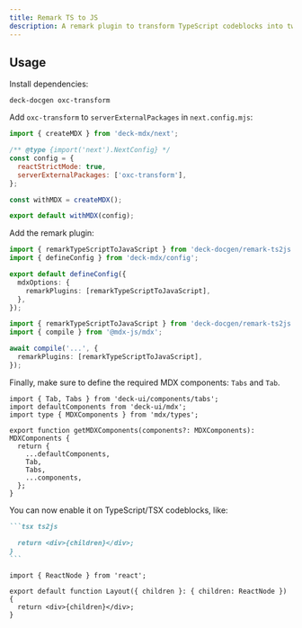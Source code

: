```yaml
---
title: Remark TS to JS
description: A remark plugin to transform TypeScript codeblocks into two tabs of codeblock with its JavaScript variant.
---
```


## Usage

Install dependencies:

```package-install
deck-docgen oxc-transform
```

Add `oxc-transform` to `serverExternalPackages` in `next.config.mjs`:

```js title="next.config.mjs"
import { createMDX } from 'deck-mdx/next';

/** @type {import('next').NextConfig} */
const config = {
  reactStrictMode: true,
  serverExternalPackages: ['oxc-transform'],
};

const withMDX = createMDX();

export default withMDX(config);
```

Add the remark plugin:

```ts title="source.config.ts" tab="deck MDX"
import { remarkTypeScriptToJavaScript } from 'deck-docgen/remark-ts2js';
import { defineConfig } from 'deck-mdx/config';

export default defineConfig({
  mdxOptions: {
    remarkPlugins: [remarkTypeScriptToJavaScript],
  },
});
```

```ts tab="MDX Compiler"
import { remarkTypeScriptToJavaScript } from 'deck-docgen/remark-ts2js';
import { compile } from '@mdx-js/mdx';

await compile('...', {
  remarkPlugins: [remarkTypeScriptToJavaScript],
});
```

Finally, make sure to define the required MDX components: `Tabs` and `Tab`.

```tsx title="mdx-components.tsx (deck UI)"
import { Tab, Tabs } from 'deck-ui/components/tabs';
import defaultComponents from 'deck-ui/mdx';
import type { MDXComponents } from 'mdx/types';

export function getMDXComponents(components?: MDXComponents): MDXComponents {
  return {
    ...defaultComponents,
    Tab,
    Tabs,
    ...components,
  };
}
```

You can now enable it on TypeScript/TSX codeblocks, like:

````md
```tsx ts2js

  return <div>{children}</div>;
}
```
````

```tsx ts2js
import { ReactNode } from 'react';

export default function Layout({ children }: { children: ReactNode }) {
  return <div>{children}</div>;
}
```
